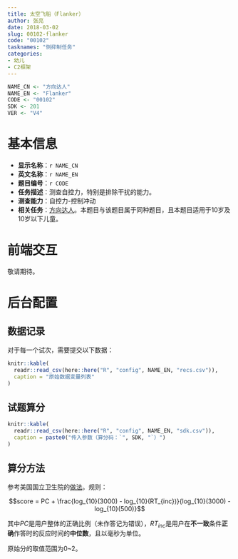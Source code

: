```yaml
---
title: 太空飞船（Flanker）
author: 张亮
date: 2018-03-02
slug: 00102-flanker
code: "00102"
tasknames: "侧抑制任务"
categories:
- 幼儿
- C2框架
---
```


```r
NAME_CN <- "方向达人"
NAME_EN <- "Flanker"
CODE <- "00102"
SDK <- 201
VER <- "V4"
```

# 基本信息

* **显示名称**：`r NAME_CN`
* **英文名称**：`r NAME_EN`
* **题目编号**：`r CODE`
* **任务描述**：测查自控力，特别是排除干扰的能力。
* **测查能力**：自控力-控制冲动
* **相关任务**：[方向达人](`r blogdown::shortcode("relref", "00101_Flanker")`)。本题目与该题目属于同种题目，且本题目适用于10岁及10岁以下儿童。

# 前端交互

敬请期待。

# 后台配置

## 数据记录

对于每一个试次，需要提交以下数据：

```r
knitr::kable(
  readr::read_csv(here::here("R", "config", NAME_EN, "recs.csv")),
  caption = "原始数据变量列表"
)
```

## 试题算分

```r
knitr::kable(
  readr::read_csv(here::here("R", "config", NAME_EN, "sdk.csv")),
  caption = paste0("传入参数（算分码：`", SDK, "`）")
)
```

## 算分方法

参考美国国立卫生院的[做法](www.healthmeasures.net/images/nihtoolbox/Technical_Manuals/Cognition/Toolbox_Flanker_Inhibitory_Control_and_Attention_Test_Technical_Manual.pdf)。规则：

$$score = PC + \frac{log_{10}(3000) - log_{10}(RT_{inc})}{log_{10}(3000) - log_{10}(500)}$$

其中$PC$是用户整体的正确比例（未作答记为错误），$RT_{inc}$是用户在**不一致**条件**正确**作答时的反应时间的**中位数**，且以毫秒为单位。

原始分的取值范围为0~2。
